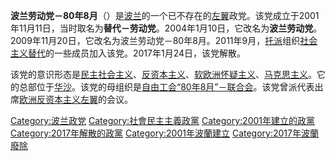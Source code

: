'''波兰劳动党－80年8月'''（{{lang-pl|Polska Partia Pracy – Sierpień 80}}）是[[波兰|波兰]]的一个已不存在的[[左翼|左翼]]政党。该党成立于2001年11月11日，当时取名为'''替代－劳动党'''。2004年1月10日，它改名为'''波兰劳动党'''。2009年11月20日，它改名为波兰劳动党－80年8月。2011年9月，[[托派|托派]]组织[[社会主义替代_(波兰)|社会主义替代]]的一些成员加入该党。2017年1月24日，该党解散。

该党的意识形态是[[民主社会主义|民主社会主义]]、[[反资本主义|反资本主义]]、[[欧洲怀疑主义|软欧洲怀疑主义]]、[[马克思主义|马克思主义]]。它的总部位于[[华沙|华沙]]。该党的母组织是[[自由工会“80年8月”－联合会|自由工会“80年8月”－联合会]]。该党曾派代表出席[[欧洲反资本主义左翼|欧洲反资本主义左翼]]的会议。

[[Category:波兰政党|Category:波兰政党]]
[[Category:社會民主主義政黨|Category:社會民主主義政黨]]
[[Category:2001年建立的政黨|Category:2001年建立的政黨]]
[[Category:2017年解散的政黨|Category:2017年解散的政黨]]
[[Category:2001年波蘭建立|Category:2001年波蘭建立]]
[[Category:2017年波蘭廢除|Category:2017年波蘭廢除]]